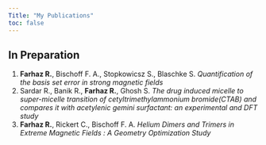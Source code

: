 ```yaml
---
Title: "My Publications"
toc: false
---
```


## In Preparation

1.  **Farhaz R.**, Bischoff F. A., Stopkowicsz S., Blaschke S. *Quantification of the basis set error in strong magnetic fields*
2.  Sardar R., Banik R., **Farhaz R.**, Ghosh S. *The drug induced micelle to super-micelle transition of cetyltrimethylammonium bromide(CTAB) and compares it with acetylenic gemini surfactant: an experimental and DFT study*
3. **Farhaz R.**, Rickert C., Bischoff F. A. *Helium Dimers and Trimers in Extreme Magnetic Fields : A
Geometry Optimization Study*